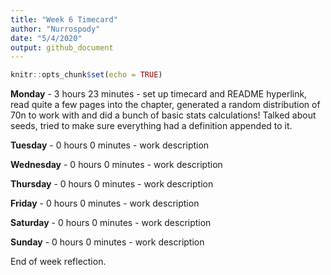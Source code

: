 ```yaml
---
title: "Week 6 Timecard"
author: "Nurrospody"
date: "5/4/2020"
output: github_document
---
```


```r
knitr::opts_chunk$set(echo = TRUE)
```

**Monday** - 3 hours 23 minutes - set up timecard and README hyperlink, read quite a few pages into the chapter, generated a random distribution of 70n to work with and did a bunch of basic stats calculations!  Talked about seeds, tried to make sure everything had a definition appended to it.

**Tuesday** - 0 hours 0 minutes - work description

**Wednesday** - 0 hours 0 minutes - work description

**Thursday** - 0 hours 0 minutes - work description

**Friday** - 0 hours 0 minutes - work description

**Saturday** - 0 hours 0 minutes - work description

**Sunday** - 0 hours 0 minutes - work description

End of week reflection.
